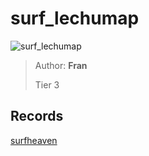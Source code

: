 
# surf_lechumap

![surf_lechumap](https://raw.githubusercontent.com/Sayt123/SurfMapPics/Maps-and-bonuses/csgo/surf_lechumap.jpg)

> Author: **Fran**
>
> Tier 3

## Records

[surfheaven](https://surfheaven.eu/map/surf_lechumap)
